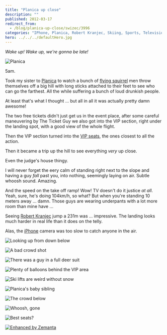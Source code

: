 ```yaml
---
title: "Planica up close"
description: ""
published: 2012-03-17
redirect_from:
  - /blog/planica-up-close/swizec/3996
categories: "IPhone, Planica, Robert Kranjec, Skiing, Sports, Television, Travel + Events, Winter Sports"
hero: ../../../defaultHero.jpg
---
```


_Wake up! Wake up, we're gonna be late!_

![Planica](http://swizec.com/blog/wp-content/uploads/2012/03/fa00e838704a11e18bb812313804a181_72.jpg "Planica")

5am.

Took my sister to [Planica](<http://maps.google.com/maps?ll=46.4983333333,13.7391666667&spn=0.1,0.1&q=46.4983333333,13.7391666667 (Planica)&t=h> "Planica") to watch a bunch of [flying squirrel](http://en.wikipedia.org/wiki/Flying_squirrel "Flying squirrel") men throw themselves off a big hill with long sticks attached to their feet to see who can go the farthest. All the while suffering a bunch of loud drunkish people.

At least that's what I thought ... but all in all it was actually pretty damn awesome!

The two free tickets didn't just get us in the event place, after some careful maneuvering by The Ticket Guy we also got into the VIP section, right under the landing spot, with a good view of the whole flight.

Then the VIP section turned into the [VIP seats](http://en.wikipedia.org/wiki/Very_Important_Person "Very Important Person"), the ones closest to all the action.

Then it became a trip up the hill to see everything _very_ up close.

Even the judge's house thingy.

I will never forget the eery calm of standing right next to the slope and having a guy _fall_ past you, into nothing, seemingly laying on air. Subtle whoosh sound. Amazing.

And the speed on the take off ramp! Wow! TV doesn't do it justice _at all_. Yeah, sure, he's doing 104km/h, so what? But when you're standing 10 meters away ... damn. Those guys are wearing underpants with a lot more room than mine have ...

Seeing [Robert Kranjec](http://en.wikipedia.org/wiki/Robert_Kranjec "Robert Kranjec") jump a 231m was ... impressive. The landing looks much harder in real life than it does on the telly.

Alas, the [iPhone](http://en.wikipedia.org/wiki/IPhone "IPhone") camera was too slow to catch anyone in the air.

![Looking up from down below](http://swizec.com/blog/wp-content/uploads/2012/03/photo-3-1024x764.jpg "Looking up from down below")

![A bad crowd shot](http://swizec.com/blog/wp-content/uploads/2012/03/photo-1-1024x764.jpg "A bad crowd shot")

![There was a guy in a full deer suit](http://swizec.com/blog/wp-content/uploads/2012/03/photo-764x1024.jpg "There was a guy in a full deer suit")

![Plenty of balloons behind the VIP area](http://swizec.com/blog/wp-content/uploads/2012/03/photo-2-1024x764.jpg "Plenty of balloons behind the VIP area")

![Ski lifts are weird without snow](http://swizec.com/blog/wp-content/uploads/2012/03/photo-5-764x1024.jpg "Ski lifts are weird without snow")

![Planica's baby sibling](http://swizec.com/blog/wp-content/uploads/2012/03/photo-4-764x1024.jpg "Planica's baby sibling")

![The crowd below](http://swizec.com/blog/wp-content/uploads/2012/03/photo-6-764x1024.jpg "The crowd below")

![Whoosh, gone](http://swizec.com/blog/wp-content/uploads/2012/03/photo-8-764x1024.jpg "Whoosh, gone")

![Best seats?](http://swizec.com/blog/wp-content/uploads/2012/03/photo-7-764x1024.jpg "Best seats?")

[![Enhanced by Zemanta](http://img.zemanta.com/zemified_e.png?x-id=08a8cb04-5478-47d3-bd8a-9f93f6dca18d)](http://www.zemanta.com/ "Enhanced by Zemanta")

